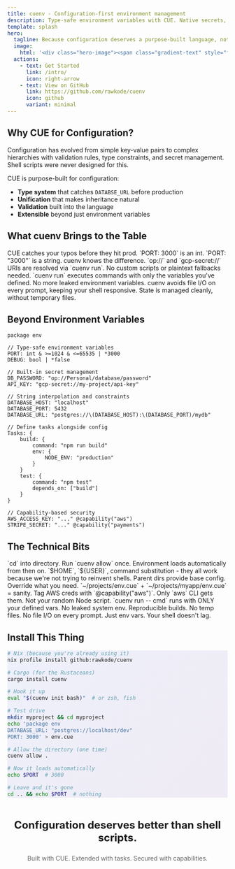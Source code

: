 ```yaml
---
title: cuenv - Configuration-first environment management
description: Type-safe environment variables with CUE. Native secrets, tasks, and workflows.
template: splash
hero:
  tagline: Because configuration deserves a purpose-built language, not shell scripts.
  image:
    html: '<div class="hero-image"><span class="gradient-text" style="font-size: 4rem; font-weight: bold;">cuenv</span></div>'
  actions:
    - text: Get Started
      link: /intro/
      icon: right-arrow
    - text: View on GitHub
      link: https://github.com/rawkode/cuenv
      icon: github
      variant: minimal
---
```



## Why CUE for Configuration?

Configuration has evolved from simple key-value pairs to complex hierarchies with validation rules, type constraints, and secret management. Shell scripts were never designed for this.

CUE is purpose-built for configuration:

- **Type system** that catches `DATABSE_URL` before production
- **Unification** that makes inheritance natural
- **Validation** built into the language
- **Extensible** beyond just environment variables

## What cuenv Brings to the Table

<div class="animate-fade-in">
	<CardGrid stagger>
		<Card title="Type-Safe Configuration" icon="seti:config">
			CUE catches your typos before they hit prod. `PORT: 3000` is an int.
			`PORT: "3000"` is a string. cuenv knows the difference.
		</Card>
		<Card title="Native Secret Management" icon="seti:lock">
			`op://` and `gcp-secret://` URIs are resolved via `cuenv run`. No custom
			scripts or plaintext fallbacks needed.
		</Card>
		<Card title="Hermetic Execution" icon="document">
			`cuenv run` executes commands with only the variables you've defined.
			No more leaked environment variables.
		</Card>
		<Card title="Efficient by Design" icon="seti:code">
			cuenv avoids file I/O on every prompt, keeping your shell responsive.
			State is managed cleanly, without temporary files.
		</Card>
	</CardGrid>
</div>

## Beyond Environment Variables

<div class="feature-card">

```cue
package env

// Type-safe environment variables
PORT: int & >=1024 & <=65535 | *3000
DEBUG: bool | *false

// Built-in secret management
DB_PASSWORD: "op://Personal/database/password"
API_KEY: "gcp-secret://my-project/api-key"

// String interpolation and constraints
DATABASE_HOST: "localhost"
DATABASE_PORT: 5432
DATABASE_URL: "postgres://\(DATABASE_HOST):\(DATABASE_PORT)/mydb"

// Define tasks alongside config
Tasks: {
    build: {
        command: "npm run build"
        env: {
            NODE_ENV: "production"
        }
    }
    test: {
        command: "npm test"
        depends_on: ["build"]
    }
}

// Capability-based security
AWS_ACCESS_KEY: "..." @capability("aws")
STRIPE_SECRET: "..." @capability("payments")
```

</div>

## The Technical Bits

<CardGrid>
	<Card title="Seamless Integration" icon="rocket">
		`cd` into directory. Run `cuenv allow` once. Environment loads automatically
		from then on.
	</Card>
	<Card title="Shell Variables Work" icon="terminal">
		`$HOME`, `${USER}`, command substitution - they all work because we're not
		trying to reinvent shells.
	</Card>
	<Card title="Inheritance Done Right" icon="puzzle">
		Parent dirs provide base config. Override what you need.
		`~/projects/env.cue` + `~/projects/myapp/env.cue` = sanity.
	</Card>
	<Card title="Capability-Based Security" icon="setting">
		Tag AWS creds with `@capability("aws")`. Only `aws` CLI gets them. Not your
		random Node script.
	</Card>
	<Card title="Hermetic Execution" icon="document">
		`cuenv run -- cmd` runs with ONLY your defined vars. No leaked system env.
		Reproducible builds.
	</Card>
	<Card title="Actually Fast" icon="check">
		No temp files. No file I/O on every prompt. Just env vars. Your shell
		doesn't lag.
	</Card>
</CardGrid>

## Install This Thing

<div class="feature-card" style="background: linear-gradient(135deg, rgba(102,126,234,0.1) 0%, rgba(118,75,162,0.1) 100%);">

```bash
# Nix (because you're already using it)
nix profile install github:rawkode/cuenv

# Cargo (for the Rustaceans)
cargo install cuenv

# Hook it up
eval "$(cuenv init bash)"  # or zsh, fish

# Test drive
mkdir myproject && cd myproject
echo 'package env
DATABASE_URL: "postgres://localhost/dev"
PORT: 3000' > env.cue

# Allow the directory (one time)
cuenv allow .

# Now it loads automatically
echo $PORT  # 3000

# Leave and it's gone
cd .. && echo $PORT  # nothing
```

</div>

<div style="text-align: center; margin-top: 3rem;">
	<h3 style="font-size: 1.5rem;">
		Configuration deserves better than shell scripts.
	</h3>
	<p style="color: #666; margin-top: 1rem;">
		Built with CUE. Extended with tasks. Secured with capabilities.
	</p>
</div>
